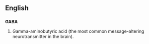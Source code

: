 ==English==
==={{acronym}}===
'''GABA'''

#Gamma-aminobutyric acid (the most common message-altering neurotransmitter in the brain).